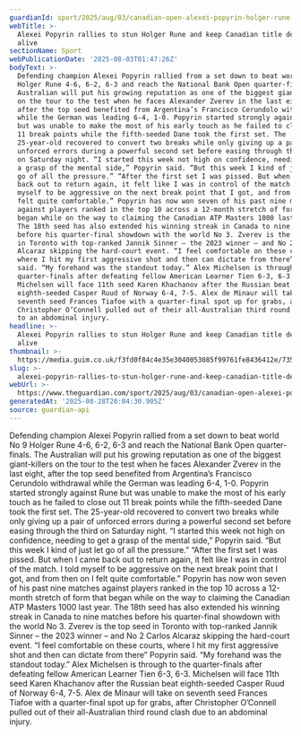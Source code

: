 ```yaml
---
guardianId: sport/2025/aug/03/canadian-open-alexei-popyrin-holger-rune-tennis-round-16
webTitle: >-
  Alexei Popyrin rallies to stun Holger Rune and keep Canadian title defence
  alive
sectionName: Sport
webPublicationDate: '2025-08-03T01:47:26Z'
bodyText: >-
  Defending champion Alexei Popyrin rallied from a set down to beat world No 9
  Holger Rune 4-6, 6-2, 6-3 and reach the National Bank Open quarter-finals. The
  Australian will put his growing reputation as one of the biggest giant-killers
  on the tour to the test when he faces Alexander Zverev in the last eight,
  after the top seed benefited from Argentina’s Francisco Cerundolo withdrawal
  while the German was leading 6-4, 1-0. Popyrin started strongly against Rune
  but was unable to make the most of his early touch as he failed to close out
  11 break points while the fifth-seeded Dane took the first set. The
  25-year-old recovered to convert two breaks while only giving up a pair of
  unforced errors during a powerful second set before easing through the third
  on Saturday night. “I started this week not high on confidence, needing to get
  a grasp of the mental side,” Popyrin said. “But this week I kind of just let
  go of all the pressure.” “After the first set I was pissed. But when I came
  back out to return again, it felt like I was in control of the match. I told
  myself to be aggressive on the next break point that I got, and from then on I
  felt quite comfortable.” Popyrin has now won seven of his past nine matches
  against players ranked in the top 10 across a 12-month stretch of form that
  began while on the way to claiming the Canadian ATP Masters 1000 last year.
  The 18th seed has also extended his winning streak in Canada to nine matches
  before his quarter-final showdown with the world No 3. Zverev is the top seed
  in Toronto with top-ranked Jannik Sinner – the 2023 winner – and No 2 Carlos
  Alcaraz skipping the hard-court event. “I feel comfortable on these courts,
  where I hit my first aggressive shot and then can dictate from there” Popyrin
  said. “My forehand was the standout today.” Alex Michelsen is through to the
  quarter-finals after defeating fellow American Learner Tien 6-3, 6-3.
  Michelsen will face 11th seed Karen Khachanov after the Russian beat
  eighth-seeded Casper Ruud of Norway 6-4, 7-5. Alex de Minaur will take on
  seventh seed Frances Tiafoe with a quarter-final spot up for grabs, after
  Christopher O’Connell pulled out of their all-Australian third round clash due
  to an abdominal injury.
headline: >-
  Alexei Popyrin rallies to stun Holger Rune and keep Canadian title defence
  alive
thumbnail: >-
  https://media.guim.co.uk/f3fd0f84c4e35e3040053085f99761fe8436412e/735_0_4819_3855/500.jpg
slug: >-
  alexei-popyrin-rallies-to-stun-holger-rune-and-keep-canadian-title-defence-alive
webUrl: >-
  https://www.theguardian.com/sport/2025/aug/03/canadian-open-alexei-popyrin-holger-rune-tennis-round-16
generatedAt: '2025-08-28T20:04:30.905Z'
source: guardian-api
---
```

Defending champion Alexei Popyrin rallied from a set down to beat world No 9 Holger Rune 4-6, 6-2, 6-3 and reach the National Bank Open quarter-finals. The Australian will put his growing reputation as one of the biggest giant-killers on the tour to the test when he faces Alexander Zverev in the last eight, after the top seed benefited from Argentina’s Francisco Cerundolo withdrawal while the German was leading 6-4, 1-0. Popyrin started strongly against Rune but was unable to make the most of his early touch as he failed to close out 11 break points while the fifth-seeded Dane took the first set. The 25-year-old recovered to convert two breaks while only giving up a pair of unforced errors during a powerful second set before easing through the third on Saturday night. “I started this week not high on confidence, needing to get a grasp of the mental side,” Popyrin said. “But this week I kind of just let go of all the pressure.” “After the first set I was pissed. But when I came back out to return again, it felt like I was in control of the match. I told myself to be aggressive on the next break point that I got, and from then on I felt quite comfortable.” Popyrin has now won seven of his past nine matches against players ranked in the top 10 across a 12-month stretch of form that began while on the way to claiming the Canadian ATP Masters 1000 last year. The 18th seed has also extended his winning streak in Canada to nine matches before his quarter-final showdown with the world No 3. Zverev is the top seed in Toronto with top-ranked Jannik Sinner – the 2023 winner – and No 2 Carlos Alcaraz skipping the hard-court event. “I feel comfortable on these courts, where I hit my first aggressive shot and then can dictate from there” Popyrin said. “My forehand was the standout today.” Alex Michelsen is through to the quarter-finals after defeating fellow American Learner Tien 6-3, 6-3. Michelsen will face 11th seed Karen Khachanov after the Russian beat eighth-seeded Casper Ruud of Norway 6-4, 7-5. Alex de Minaur will take on seventh seed Frances Tiafoe with a quarter-final spot up for grabs, after Christopher O’Connell pulled out of their all-Australian third round clash due to an abdominal injury.

